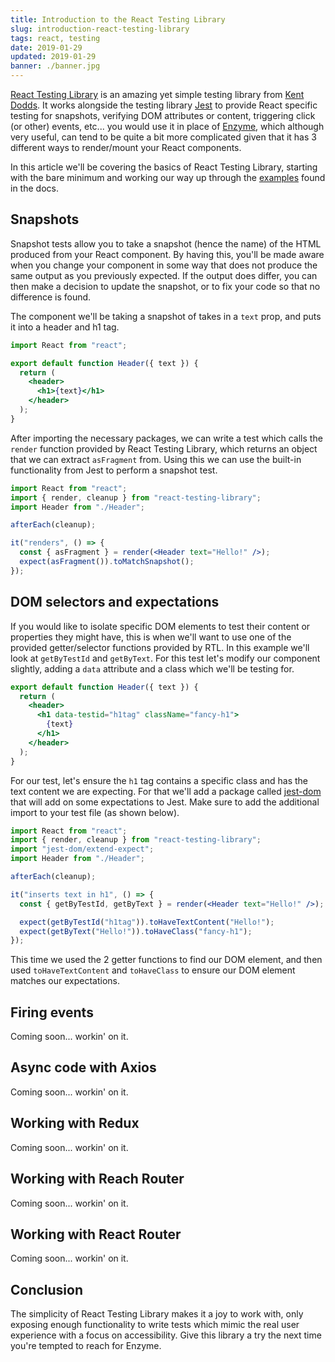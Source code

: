 ```yaml
---
title: Introduction to the React Testing Library
slug: introduction-react-testing-library
tags: react, testing
date: 2019-01-29
updated: 2019-01-29
banner: ./banner.jpg
---
```



[React Testing Library](https://testing-library.com/react) is an amazing yet simple testing library from [Kent Dodds](https://twitter.com/kentcdodds). It works alongside the testing library [Jest](https://jestjs.io/) to provide React specific testing for snapshots, verifying DOM attributes or content, triggering click (or other) events, etc... you would use it in place of [Enzyme](https://airbnb.io/enzyme/), which although very useful, can tend to be quite a bit more complicated given that it has 3 different ways to render/mount your React components.

In this article we'll be covering the basics of React Testing Library, starting with the bare minimum and working our way up through the [examples](https://testing-library.com/docs/react-testing-library/intro) found in the docs.

## Snapshots

<YouTube id="YQLn7ycfzEo" />

Snapshot tests allow you to take a snapshot (hence the name) of the HTML produced from your React component. By having this, you'll be made aware when you change your component in some way that does not produce the same output as you previously expected. If the output does differ, you can then make a decision to update the snapshot, or to fix your code so that no difference is found.

The component we'll be taking a snapshot of takes in a `text` prop, and puts it into a header and h1 tag.

```jsx
import React from "react";

export default function Header({ text }) {
  return (
    <header>
      <h1>{text}</h1>
    </header>
  );
}
```

After importing the necessary packages, we can write a test which calls the `render` function provided by React Testing Library, which returns an object that we can extract `asFragment` from. Using this we can use the built-in functionality from Jest to perform a snapshot test.

```jsx
import React from "react";
import { render, cleanup } from "react-testing-library";
import Header from "./Header";

afterEach(cleanup);

it("renders", () => {
  const { asFragment } = render(<Header text="Hello!" />);
  expect(asFragment()).toMatchSnapshot();
});
```

## DOM selectors and expectations

If you would like to isolate specific DOM elements to test their content or properties they might have, this is when we'll want to use one of the provided getter/selector functions provided by RTL. In this example we'll look at `getByTestId` and `getByText`. For this test let's modify our component slightly, adding a `data` attribute and a class which we'll be testing for.

```jsx
export default function Header({ text }) {
  return (
    <header>
      <h1 data-testid="h1tag" className="fancy-h1">
        {text}
      </h1>
    </header>
  );
}
```

For our test, let's ensure the `h1` tag contains a specific class and has the text content we are expecting. For that we'll add a package called [jest-dom](https://github.com/gnapse/jest-dom) that will add on some expectations to Jest. Make sure to add the additional import to your test file (as shown below).

```jsx
import React from "react";
import { render, cleanup } from "react-testing-library";
import "jest-dom/extend-expect";
import Header from "./Header";

afterEach(cleanup);

it("inserts text in h1", () => {
  const { getByTestId, getByText } = render(<Header text="Hello!" />);

  expect(getByTestId("h1tag")).toHaveTextContent("Hello!");
  expect(getByText("Hello!")).toHaveClass("fancy-h1");
});
```

This time we used the 2 getter functions to find our DOM element, and then used `toHaveTextContent` and `toHaveClass` to ensure our DOM element matches our expectations.

## Firing events

Coming soon... workin' on it.

## Async code with Axios

Coming soon... workin' on it.

## Working with Redux

Coming soon... workin' on it.

## Working with Reach Router

Coming soon... workin' on it.

## Working with React Router

Coming soon... workin' on it.

## Conclusion

The simplicity of React Testing Library makes it a joy to work with, only exposing enough functionality to write tests which mimic the real user experience with a focus on accessibility. Give this library a try the next time you're tempted to reach for Enzyme.
